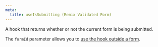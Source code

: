 ```yaml
---
meta:
  title: useIsSubmitting (Remix Validated Form)
---
```



<PropHeader
  variant="h1"
  prop="useIsSubmitting"
  type="(formId?: string) => boolean"
/>

A hook that returns whether or not the current form is being submitted.

The `formId` parameter allows you to [use the hook outside a form](/use-outside-forms).
